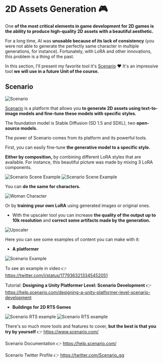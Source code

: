 # 2D Assets Generation 🎮

One **of the most critical elements in game development for 2D games is the ability to produce high-quality 2D assets with a beautiful aesthetic.**

For a long time, AI was **unusable because of its lack of consistency** (you were not able to generate the perfectly same character in multiple generations, for instance). Fortunately, with LoRA and other innovations, this problem is a thing of the past.

In this section, I'll present my favorite tool it's [Scenario](https://www.scenario.com/) ❤️ It's an impressive tool **we will use in a future Unit of the course.**


## Scenario

<img src="https://huggingface.co/datasets/huggingface-ml-4-games-course/course-images/resolve/main/en/unit2/scenario.jpg" alt="Scenario"/>

[Scenario](https://www.scenario.com/) is a platform that allows you **to generate 2D assets using text-to-image models and fine-tune these models with specific styles.**

The foundation model is Stable Diffusion (SD 1.5 and SDXL), two **open-source models.**

The power of Scenario comes from its platform and its powerful tools.

First, you can easily fine-tune **the generative model to a specific style.**

**Either by composition,** by combining different LoRA styles that are available. For instance, this beautiful picture was made by mixing 3 LoRA components.

<img src="https://huggingface.co/datasets/huggingface-ml-4-games-course/course-images/resolve/main/en/unit2/scenario_scene example.png" alt="Scenario Scene Example" />

<img src="https://huggingface.co/datasets/huggingface-ml-4-games-course/course-images/resolve/main/en/unit2/scenario_scene_example2.png" alt="Scenario Scene Example" />

You can **do the same for characters.**

<img src="https://huggingface.co/datasets/huggingface-ml-4-games-course/course-images/resolve/main/en/unit2/woman.png" alt="Woman Character" />

Or by **training your own LoRA** using generated images or original ones.

- With the upscaler tool you can increase **the quality of the output up to 10k resolution** and **correct some artifacts made by the generation.**

<img src="https://huggingface.co/datasets/huggingface-ml-4-games-course/course-images/resolve/main/en/unit2/upscale.gif" alt="Upscaler" />

Here you can see some examples of content you can make with it:

- **A platformer**

<img src="https://huggingface.co/datasets/huggingface-ml-4-games-course/course-images/resolve/main/en/unit2/platformer.jpg" alt="Scenario Example" />

To see an example in video 👉 https://twitter.com/i/status/1779363213345452051

Tutorial: **Designing a Unity Platformer Level: Scenario Development** 👉 https://help.scenario.com/designing-a-unity-platformer-level-scenario-development

- **Buildings for 2D RTS Games**

<img src="https://huggingface.co/datasets/huggingface-ml-4-games-course/course-images/resolve/main/en/unit2/rts_example1.gif" alt="Scenario RTS example" />
<img src="https://huggingface.co/datasets/huggingface-ml-4-games-course/course-images/resolve/main/en/unit2/rts.png" alt="Scenario RTS example" />

There's so much more tools and features to cover, **but the best is that you try by yourself** 👉 https://www.scenario.com/

Scenario Documentation 👉 https://help.scenario.com/

Scenario Twitter Profile 👉 https://twitter.com/Scenario_gg
